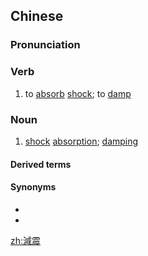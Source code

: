{{also|减震}}
==Chinese==
{{zh-forms|s=减震}}

===Pronunciation===
{{zh-pron
|m=jiǎnzhèn
|c=gaam2 zan3
|cat=v,n
}}

===Verb===
{{zh-verb}}

# to [[absorb]] [[shock]]; to [[damp]]

===Noun===
{{zh-noun}}

# [[shock]] [[absorption]]; [[damping]]

====Derived terms====
{{zh-der|減震器}}

====Synonyms====
* {{zh-l|避震}}
* {{zh-l|阻尼}}

[[zh:減震]]
